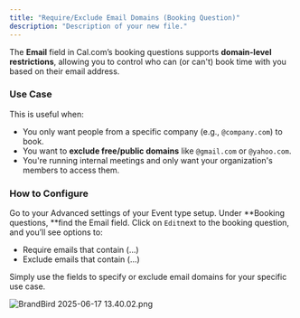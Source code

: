 ```yaml
---
title: "Require/Exclude Email Domains (Booking Question)"
description: "Description of your new file."
---
```


The **Email** field in Cal.com’s booking questions supports **domain-level restrictions**, allowing you to control who can (or can't) book time with you based on their email address.

### Use Case

This is useful when:

- You only want people from a specific company (e.g., `@company.com`) to book.
- You want to **exclude free/public domains** like `@gmail.com` or `@yahoo.com`.
- You're running internal meetings and only want your organization's members to access them.

### How to Configure

Go to your Advanced settings of your Event type setup. Under **Booking questions, **find the Email field. Click on `Edit`next to the booking question, and you’ll see options to:

- Require emails that contain (...)
- Exclude emails that contain (...)

Simply use the fields to specify or exclude email domains for your specific use case.

![BrandBird 2025-06-17 13.40.02.png](/images/BrandBird2025-06-1713.40.02.png)